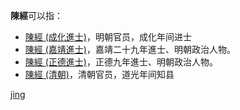 '''陳經'''可以指：

*[[陳經_(成化進士)|陳經 (成化進士)]]，明朝官员，成化年间进士
*[[陳經_(嘉靖進士)|陳經 (嘉靖進士)]]，嘉靖二十九年進士、明朝政治人物。
*[[陳經_(正德進士)|陳經 (正德進士)]]，正德九年進士、明朝政治人物。
*[[陳經_(清朝)|陳經 (清朝)]]，清朝官员，道光年间知县

{{Disambig}}
[[Category:二字陈姓人名消歧义|jing]]